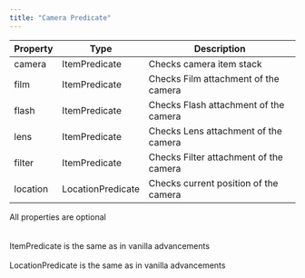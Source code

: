 ```yaml
---
title: "Camera Predicate"
---
```


| Property | Type | Description |
|-|-|-|
| camera | ItemPredicate | Checks camera item stack |
| film | ItemPredicate | Checks Film attachment of the camera |
| flash | ItemPredicate | Checks Flash attachment of the camera |
| lens | ItemPredicate | Checks Lens attachment of the camera |
| filter | ItemPredicate | Checks Filter attachment of the camera |
| location | LocationPredicate | Checks current position of the camera |

<div name='NOTE' style={{ display: 'inline-block', margin: '2px' }}>
    <div style={{ display: 'flex', alignItems: 'top', backgroundColor: '#232425', borderRadius: '6px', padding: '8px 12px' }}>
      <RocketIcon style={{ color: '#F4EFE9', marginRight: '8px' }} width={20} />
      <span style={{ color: '#F4EFE9', fontSize: '15px' }}>All properties are optional</span>
    </div>
</div><br/><br/>

<div name='INFO' style={{ display: 'inline-block', margin: '2px' }}>
    <div style={{ display: 'flex', alignItems: 'top', backgroundColor: '#21252b', borderRadius: '6px', padding: '8px 12px' }}>
      <InfoIcon style={{ color: '#63b3eb', marginRight: '8px' }} width={20} />
      <span style={{ color: '#63b3eb', fontSize: '15px' }}>ItemPredicate is the same as in vanilla advancements</span>
    </div>
</div><br/>
<div name='INFO' style={{ display: 'inline-block', margin: '2px' }}>
    <div style={{ display: 'flex', alignItems: 'top', backgroundColor: '#21252b', borderRadius: '6px', padding: '8px 12px' }}>
      <InfoIcon style={{ color: '#63b3eb', marginRight: '8px' }} width={20} />
      <span style={{ color: '#63b3eb', fontSize: '15px' }}>LocationPredicate is the same as in vanilla advancements</span>
    </div>
</div><br/>
